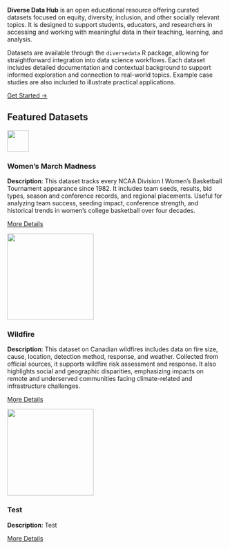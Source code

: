 ::: {.hero-banner}

**Diverse Data Hub** is an open educational resource offering curated datasets focused on equity, diversity, inclusion, and other socially relevant topics. It is designed to support students, educators, and researchers in accessing and working with meaningful data in their teaching, learning, and analysis.

Datasets are available through the `diversedata` R package, allowing for straightforward integration into data science workflows. Each dataset includes detailed documentation and contextual background to support informed exploration and connection to real-world topics. Example case studies are also included to illustrate practical applications.

[Get Started →](https://diverse-data-hub.github.io/website_files/datasets.html){.btn .btn-primary}
:::

## Featured Datasets 

:::{.grid-container-3}

<div class="grid-item">
  <img src="website_files/img/marchmadness.png" width="50px" height="50px">
  <h3>Women's March Madness</h3>
  <p>
<strong>Description</strong>: This dataset tracks every NCAA Division I Women’s Basketball Tournament appearance since 1982. It includes team seeds, results, bid types, season and conference records, and regional placements. Useful for analyzing team success, seeding impact, conference strength, and historical trends in women’s college basketball over four decades.

</p>
  <a href="https://diverse-data-hub.github.io/website_files/description_pages/marchmadness.html" class="btn btn-outline-dark">More Details</a>
</div>

<div class="grid-item">
  <img src="website_files/img/wildfire.png" width="200px" height="200px">
  <h3>Wildfire</h3>
  <p>
<strong>Description</strong>: This dataset on Canadian wildfires includes data on fire size, cause, location, detection method, response, and weather. Collected from official sources, it supports wildfire risk assessment and response. It also highlights social and geographic disparities, emphasizing impacts on remote and underserved communities facing climate-related and infrastructure challenges.

</p>
  <a href="https://diverse-data-hub.github.io/website_files/description_pages/wildfire.html" class="btn btn-outline-dark">More Details</a>
</div>

<div class="grid-item">
  <img src="website_files/img/dataset.png" width="200px" height="200px">
  <h3>Test</h3>
  <p>
<strong>Description</strong>: Test

</p>
  <a href="" class="btn btn-outline-dark">More Details</a>
</div>

:::

<script>
  document.addEventListener("DOMContentLoaded", function () {
    const items = document.querySelectorAll(".grid-container-3 .grid-item");
    const total = items.length;

    if (total <= 2) return;

    const indexes = Array.from(items.keys());
    for (let i = indexes.length - 1; i > 0; i--) {
      const j = Math.floor(Math.random() * (i + 1));
      [indexes[i], indexes[j]] = [indexes[j], indexes[i]];
    }

    items.forEach((item, i) => {
      if (i === indexes[0] || i === indexes[1]) {
        item.style.display = "block";
      } else {
        item.style.display = "none";
      }
    });
  });
</script>